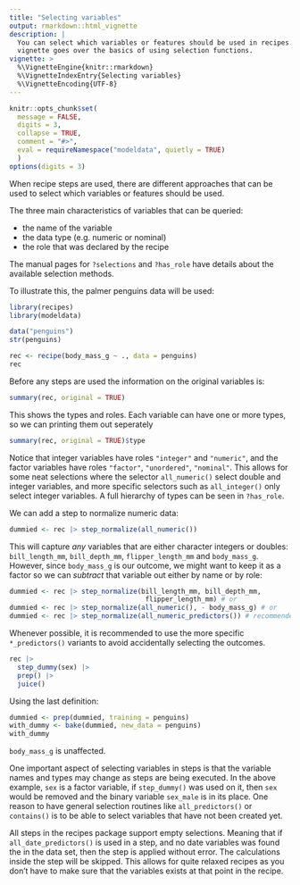 ```yaml
---
title: "Selecting variables"
output: rmarkdown::html_vignette
description: |
  You can select which variables or features should be used in recipes. This 
  vignette goes over the basics of using selection functions.
vignette: >
  %\VignetteEngine{knitr::rmarkdown}
  %\VignetteIndexEntry{Selecting variables}
  %\VignetteEncoding{UTF-8}
---
```


```r
knitr::opts_chunk$set(
  message = FALSE,
  digits = 3,
  collapse = TRUE,
  comment = "#>",
  eval = requireNamespace("modeldata", quietly = TRUE)
  )
options(digits = 3)
```

When recipe steps are used, there are different approaches that can be used to select which variables or features should be used. 

The three main characteristics of variables that can be queried: 

 * the name of the variable
 * the data type (e.g. numeric or nominal)
 * the role that was declared by the recipe
 
The manual pages for `?selections` and  `?has_role` have details about the available selection methods. 
 
To illustrate this, the palmer penguins data will be used: 

```r
library(recipes)
library(modeldata)

data("penguins")
str(penguins)

rec <- recipe(body_mass_g ~ ., data = penguins)
rec
```

Before any steps are used the information on the original variables is:

```r
summary(rec, original = TRUE)
```

This shows the types and roles. Each variable can have one or more types, so we can printing them out seperately

```r
summary(rec, original = TRUE)$type
```

Notice that integer variables have roles `"integer"` and `"numeric"`, and the factor variables have roles `"factor"`, `"unordered"`, `"nominal"`. This allows for some neat selections where the selector `all_numeric()` select double and integer variables, and more specific selectors such as `all_integer()` only select integer variables. A full hierarchy of types can be seen in `?has_role`.

We can add a step to normalize numeric data:

```r
dummied <- rec |> step_normalize(all_numeric())
```

This will capture _any_ variables that are either character integers or doubles: `bill_length_mm`, `bill_depth_mm`, `flipper_length_mm` and `body_mass_g`. However, since `body_mass_g` is our outcome, we might want to keep it as a factor so we can _subtract_ that variable out either by name or by role:

```r
dummied <- rec |> step_normalize(bill_length_mm, bill_depth_mm, 
                                  flipper_length_mm) # or
dummied <- rec |> step_normalize(all_numeric(), - body_mass_g) # or
dummied <- rec |> step_normalize(all_numeric_predictors()) # recommended
```

Whenever possible, it is recommended to use the more specific `*_predictors()` variants to avoid accidentally selecting the outcomes.

```r
rec |>
  step_dummy(sex) |>
  prep() |>
  juice()
```


Using the last definition: 

```r
dummied <- prep(dummied, training = penguins)
with_dummy <- bake(dummied, new_data = penguins)
with_dummy
```

`body_mass_g` is unaffected. 

One important aspect of selecting variables in steps is that the variable names and types may change as steps are being executed. In the above example, `sex` is a factor variable, if `step_dummy()` was used on it, then `sex` would be removed and the binary variable `sex_male` is in its place. One reason to have general selection routines like `all_predictors()` or `contains()` is to be able to select variables that have not been created yet. 

All steps in the recipes package support empty selections. Meaning that if `all_date_predictors()` is used in a step, and no date variables was found the in the data set, then the step is applied without error. The calculations inside the step will be skipped. This allows for quite relaxed recipes as you don't have to make sure that the variables exists at that point in the recipe.
